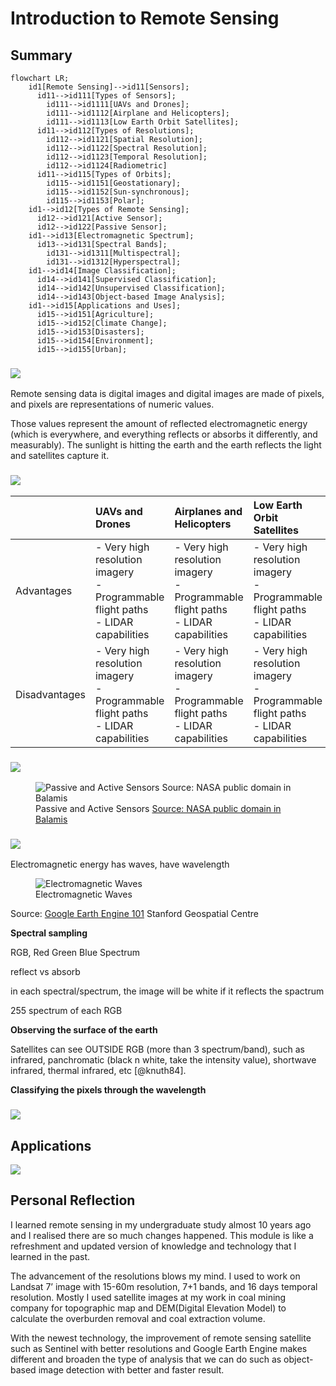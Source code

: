 # Introduction to Remote Sensing

## Summary

```mermaid
flowchart LR;
    id1[Remote Sensing]-->id11[Sensors];
      id11-->id111[Types of Sensors];
        id111-->id1111[UAVs and Drones];
        id111-->id1112[Airplane and Helicopters];
        id111-->id1113[Low Earth Orbit Satellites];
      id11-->id112[Types of Resolutions];
        id112-->id1121[Spatial Resolution];
        id112-->id1122[Spectral Resolution];
        id112-->id1123[Temporal Resolution];
        id112-->id1124[Radiometric]
      id11-->id115[Types of Orbits];
        id115-->id1151[Geostationary];
        id115-->id1152[Sun-synchronous];
        id115-->id1153[Polar];
    id1-->id12[Types of Remote Sensing];
      id12-->id121[Active Sensor];
      id12-->id122[Passive Sensor];
    id1-->id13[Electromagnetic Spectrum];
      id13-->id131[Spectral Bands];
        id131-->id1311[Multispectral];
        id131-->id1312[Hyperspectral];
    id1-->id14[Image Classification];
      id14-->id141[Supervised Classification];
      id14-->id142[Unsupervised Classification];
      id14-->id143[Object-based Image Analysis];
    id1-->id15[Applications and Uses];
      id15-->id151[Agriculture];
      id15-->id152[Climate Change];
      id15-->id153[Disasters];
      id15-->id154[Environment];
      id15-->id155[Urban];
```

### ![](img/what-is-rs.PNG)

Remote sensing data is digital images and digital images are made of pixels, and pixels are representations of numeric values.

Those values represent the amount of reflected electromagnetic energy (which is everywhere, and everything reflects or absorbs it differently, and measurably). The sunlight is hitting the earth and the earth reflects the light and satellites capture it.

### ![](img/sensors.PNG)

|               | UAVs and Drones                                                                          | Airplanes and Helicopters                                                                | Low Earth Orbit Satellites                                                               |
|------------------|:-----------------|:-----------------|:-----------------|
| Advantages    | \- Very high resolution imagery<br/>- Programmable flight paths<br/>- LIDAR capabilities | \- Very high resolution imagery<br/>- Programmable flight paths<br/>- LIDAR capabilities | \- Very high resolution imagery<br/>- Programmable flight paths<br/>- LIDAR capabilities |
| Disadvantages | \- Very high resolution imagery<br/>- Programmable flight paths<br/>- LIDAR capabilities | \- Very high resolution imagery<br/>- Programmable flight paths<br/>- LIDAR capabilities | \- Very high resolution imagery<br/>- Programmable flight paths<br/>- LIDAR capabilities |

### ![](img/type-of-rs.PNG)

![Passive and Active Sensors [Source: NASA public domain in Balamis](https://www.balamis.com/technology/)](https://www.balamis.com/wp-content/uploads/2018/10/passive_active_anim.gif)

### ![](img/em-spectrum.PNG)

Electromagnetic energy has waves, have wavelength

![Electromagnetic Waves](img/fig1.png)

Source: [Google Earth Engine 101](https://storymaps.arcgis.com/stories/cdfc91d050634a5294ac897acc959d55) Stanford Geospatial Centre

**Spectral sampling**

RGB, Red Green Blue Spectrum

reflect vs absorb

in each spectral/spectrum, the image will be white if it reflects the spactrum

255 spectrum of each RGB

**Observing the surface of the earth**

Satellites can see OUTSIDE RGB (more than 3 spectrum/band), such as infrared, panchromatic (black n white, take the intensity value), shortwave infrared, thermal infrared, etc [@knuth84].

**Classifying the pixels through the wavelength**

### ![](img/img-class.PNG)

## Applications

![](img/apps-uses.PNG)

## Personal Reflection

I learned remote sensing in my undergraduate study almost 10 years ago and I realised there are so much changes happened. This module is like a refreshment and updated version of knowledge and technology that I learned in the past.

The advancement of the resolutions blows my mind. I used to work on Landsat 7' image with 15-60m resolution, 7+1 bands, and 16 days temporal resolution. Mostly I used satellite images at my work in coal mining company for topographic map and DEM(Digital Elevation Model) to calculate the overburden removal and coal extraction volume.

With the newest technology, the improvement of remote sensing satellite such as Sentinel with better resolutions and Google Earth Engine makes different and broaden the type of analysis that we can do such as object-based image detection with better and faster result.
